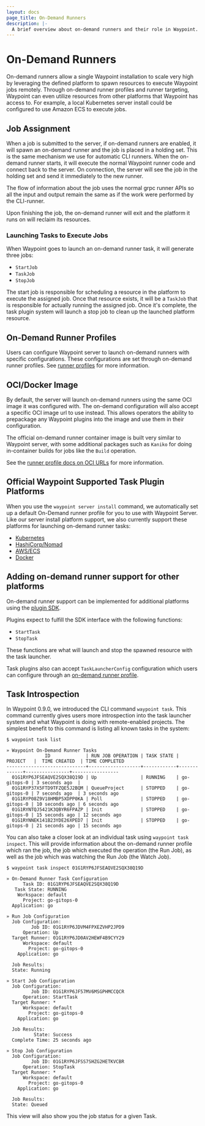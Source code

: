 ```yaml
---
layout: docs
page_title: On-Demand Runners
description: |-
  A brief overview about on-demand runners and their role in Waypoint.
---
```


# On-Demand Runners

On-demand runners allow a single Waypoint installation to scale very high by
leveraging the defined platform to spawn resources to execute Waypoint jobs
remotely. Through on-demand runner profiles and runner targeting, Waypoint can
even utilize resources from other platforms that Waypoint has access to. For
example, a local Kubernetes server install could be configured to use Amazon ECS
to execute jobs.

## Job Assignment

When a job is submitted to the server, if on-demand runners are enabled, it
will spawn an on-demand runner and the job is placed in a holding set. This is
the same mechanism we use for automatic CLI runners. When the on-demand
runner starts, it will execute the normal Waypoint runner code and connect back
to the server. On connection, the server will see the job in the holding set
and send it immediately to the new runner.

The flow of information about the job uses the normal grpc runner APIs so all
the input and output remain the same as if the work were performed by the
CLI-runner.

Upon finishing the job, the on-demand runner will exit and the platform it runs
on will reclaim its resources.

### Launching Tasks to Execute Jobs

When Waypoint goes to launch an on-demand runner task, it will generate three
jobs:

- `StartJob`
- `TaskJob`
- `StopJob`

The start job is responsible for scheduling a resource in the platform to execute
the assigned job. Once that resource exists, it will be a `TaskJob` that is
responsible for actually running the assigned job. Once it's complete, the task
plugin system will launch a stop job to clean up the launched platform resource.

## On-Demand Runner Profiles

Users can configure Waypoint server to launch on-demand runners with specific
configurations. These configurations are set through on-demand runner profiles.
See [runner profiles](/docs/runner/profiles) for more information.

## OCI/Docker Image

By default, the server will launch on-demand runners using the same OCI image
it was configured with. The on-demand configuration will also accept a specific
OCI image url to use instead. This allows operators the ability to prepackage
any Waypoint plugins into the image and use them in their configuration.

The official on-demand runner container image is built very similar to Waypoint
server, with some additional packages such as `Kaniko` for doing in-container
builds for jobs like the `Build` operation.

See the [runner profile docs on OCI URLs](/docs/runner/profiles#oci-url) for more information.

## Official Waypoint Supported Task Plugin Platforms

When you use the `waypoint server install` command, we automatically set up a
default On-Demand runner profile for you to use with Waypoint Server. Like our
server install platform support, we also currently support these platforms
for launching on-demand runner tasks:

- [Kubernetes](/plugins/kubernetes#kubernetes-task)
- [HashiCorp/Nomad](/plugins/nomad#nomad-task)
- [AWS/ECS](/plugins/aws-ecs#aws-ecs-task)
- [Docker](/plugins/docker#docker-task)

## Adding on-demand runner support for other platforms

On-demand runner support can be implemented for additional platforms
using the [plugin SDK](/docs/extending-waypoint).

Plugins expect to fulfill the SDK interface with the following functions:

- `StartTask`
- `StopTask`

These functions are what will launch and stop the spawned resource with the
task launcher.

Task plugins also can accept `TaskLauncherConfig` configuration which users can
configure through an [on-demand runner profile](/docs/runner/profiles).

## Task Introspection

In Waypoint 0.9.0, we introduced the CLI command `waypoint task`. This command
currently gives users more introspection into the task launcher system and
what Waypoint is doing with remote-enabled projects. The simplest benefit
to this command is listing all known tasks in the system:

```shell
$ waypoint task list

» Waypoint On-Demand Runner Tasks
              ID             | RUN JOB OPERATION | TASK STATE |   PROJECT   |  TIME CREATED  | TIME COMPLETED
-----------------------------+-------------------+------------+-------------+----------------+-----------------
  01G1RYP6JFSEAQVE2SQX38Q19D | Up                | RUNNING    | go-gitops-0 | 3 seconds ago  |
  01G1RYP37X5FTD9TFZQE5J2BQM | QueueProject      | STOPPED    | go-gitops-0 | 7 seconds ago  | 3 seconds ago
  01G1RYP08Z9V18HMBP5XDPP0KA | Poll              | STOPPED    | go-gitops-0 | 10 seconds ago | 6 seconds ago
  01G1RYNTQJ5421K3QBYR6FPAZP | Init              | STOPPED    | go-gitops-0 | 15 seconds ago | 12 seconds ago
  01G1RYNNEK141B23YDE26XPED7 | Init              | STOPPED    | go-gitops-0 | 21 seconds ago | 15 seconds ago
```

You can also take a closer look at an individual task using `waypoint task inspect`.
This will provide information about the on-demand runner profile which ran the job,
the job which executed the operation (the Run Job), as well as the job which was
watching the Run Job (the Watch Job).

```shell
$ waypoint task inspect 01G1RYP6JFSEAQVE2SQX38Q19D

» On-Demand Runner Task Configuration
      Task ID: 01G1RYP6JFSEAQVE2SQX38Q19D
   Task State: RUNNING
    Workspace: default
      Project: go-gitops-0
  Application: go

» Run Job Configuration
  Job Configuration:
         Job ID: 01G1RYP6JDVM4FPXEZVHP2JPD9
      Operation: Up
  Target Runner: 01G1RYP6JD0AV2HEWF4B9CYY29
      Workspace: default
        Project: go-gitops-0
    Application: go

  Job Results:
  State: Running

» Start Job Configuration
  Job Configuration:
         Job ID: 01G1RYP6JF57MV6MSGPHMCCQCR
      Operation: StartTask
  Target Runner: *
      Workspace: default
        Project: go-gitops-0
    Application: go

  Job Results:
          State: Success
  Complete Time: 25 seconds ago

» Stop Job Configuration
  Job Configuration:
         Job ID: 01G1RYP6JFSS7SHZG2HETKVCBR
      Operation: StopTask
  Target Runner: *
      Workspace: default
        Project: go-gitops-0
    Application: go

  Job Results:
  State: Queued
```

This view will also show you the job status for a given Task.
